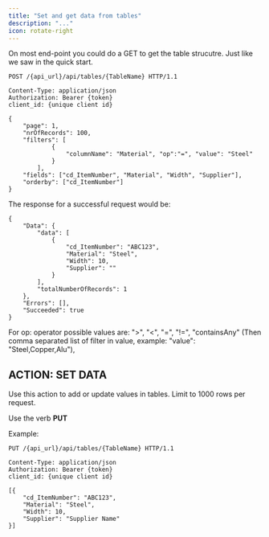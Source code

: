 ```yaml
---
title: "Set and get data from tables"
description: "..."
icon: rotate-right
---
```

On most end-point you could do a GET to get the table strucutre. Just like we saw in the quick start. 


~~~~
POST /{api_url}/api/tables/{TableName} HTTP/1.1

Content-Type: application/json
Authorization: Bearer {token}
client_id: {unique client id}

{
	"page": 1,
	"nrOfRecords": 100,
	"filters": [
			{
				"columnName": "Material", "op":"=", "value": "Steel"
			}
		],
	"fields": ["cd_ItemNumber", "Material", "Width", "Supplier"],
	"orderby": ["cd_ItemNumber"]
}
~~~~

The response for a successful request would be:

~~~~
{
    "Data": {
        "data": [
            {
                "cd_ItemNumber": "ABC123",
                "Material": "Steel",
                "Width": 10,
                "Supplier": ""
            }
        ],
        "totalNumberOfRecords": 1
    },
    "Errors": [],
    "Succeeded": true
}
~~~~

For op: operator possible values are: ">", "<", "=", "!=", "containsAny" (Then comma separated list of filter in value, example: "value": "Steel,Copper,Alu"), 


## ACTION: SET DATA

Use this action to add or update values in tables. Limit to 
1000 rows per request.

Use the verb **PUT**

Example:

~~~~
PUT /{api_url}/api/tables/{TableName} HTTP/1.1

Content-Type: application/json
Authorization: Bearer {token}
client_id: {unique client id}

[{
    "cd_ItemNumber": "ABC123",
    "Material": "Steel",
    "Width": 10,
    "Supplier": "Supplier Name"
}]
~~~~